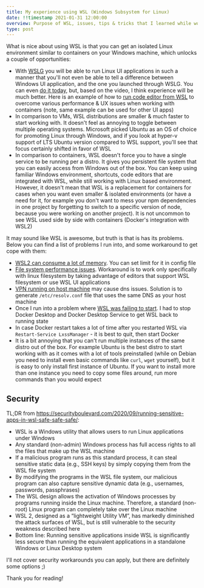 ```yaml
---
title: My experience using WSL (Windows Subsystem for Linux)
date: !!timestamp 2021-01-31 12:00:00
overview: Purpose of WSL, issues, tips & tricks that I learned while working with it
type: post
---
```

What is nice about using WSL is that you can get an isolated Linux environment similar to containers on your Windows machine, which unlocks a couple of opportunities:
- With [WSLG](https://youtu.be/b2mnbyRgXkY?t=7975) you will be able to run Linux UI applications in such a manner that you'll not even be able to tell a difference between Windows UI application, and the one you launched through WSLG. You can even [do it today](https://techcommunity.microsoft.com/t5/windows-dev-appconsult/running-wsl-gui-apps-on-windows-10/ba-p/1493242), but, based on the video, I think experience will be much better. Here is an example of how to [run code editor from WSL](https://www.tomaszmik.us/2020/01/26/intellij-on-wsl/) to overcome various performance & UX issues when working with containers (note, same example can be used for other UI apps)
- In comparison to VMs, WSL distributions are smaller & much faster to start working with. It doesn't feel as annoying to toggle between multiple operating systems. Microsoft picked Ubuntu as an OS of choice for promoting Linux through Windows, and if you look at hyper-v support of LTS Ubuntu version compared to WSL support, you'll see that focus certainly shifted in favor of WSL
- In comparison to containers, WSL doesn't force you to have a single service to be running per a distro. It gives you persistent file system that you can easily access from Windows out of the box. You can keep using familiar Windows environment, shortcuts, code editors that are integrated with WSL, while still working with Linux based environment. However, it doesn't mean that WSL is a replacement for containers for cases when you want even smaller & isolated environments (or have a need for it, for example you don't want to mess your npm dependencies in one project by forgetting to switch to a specific version of node, because you were working on another project). It is not uncommon to see WSL used side by side with containers (Docker's integration with WSL2)

It may sound like WSL is awesome, but truth is that is has its problems. Below you can find a list of problems I run into, and some workaround to get cope with them:
- [WSL2 can consume a lot of memory](https://github.com/microsoft/WSL/issues/4166). You can set limit for it in config file
- [File system performance issues](https://github.com/microsoft/WSL/issues/4197). Workaround is to work only specifically with linux filesystem by taking advantage of editors that support WSL filesystem or use WSL UI applications
- [VPN running on host machine](https://github.com/Microsoft/WSL/issues/1350) may cause dns issues. Solution is to generate `/etc/resolv.conf` file that uses the same DNS as your host machine
- Once I run into a problem where [WSL was failing to start](https://github.com/microsoft/WSL/issues/4364). I had to stop Docker Desktop and Docker Desktop Service to get WSL back to running state
- In case Docker restart takes a lot of time after you restarted WSL via `Restart-Service LxssManager` - it is best to quit, then start Docker
- It is a bit annoying that you can't run multiple instances of the same distro out of the box. For example Ubuntu is the best distro to start working with as it comes with a lot of tools preinstalled (while on Debian you need to install even basic commands like `curl`, `wget` yourself), but it is easy to only install first instance of Ubuntu. If you want to install more than one instance you need to copy some files around, run more commands than you would expect

## Security
TL;DR from https://securityboulevard.com/2020/09/running-sensitive-apps-in-wsl-safe-safe-safe/:
- WSL is a Windows utility that allows users to run Linux applications under Windows
- Any standard (non-admin) Windows process has full access rights to all the files that make up the WSL machine 
- If a malicious program runs as this standard process, it can steal sensitive static data (e.g., SSH keys) by simply copying them from the WSL file system
- By modifying the programs in the WSL file system, our malicious program can also capture sensitive dynamic data (e.g., usernames, passwords, passphrases)
- The WSL design allows the activation of Windows processes by programs running inside the Linux machine. Therefore, a standard (non-root) Linux program can completely take over the Linux machine 
- WSL 2, designed as a “lightweight Utility VM”, has markedly diminished the attack surfaces of WSL, but is still vulnerable to the security weakness described here
- Bottom line: Running sensitive applications inside WSL is significantly less secure than running the equivalent applications in a standalone Windows or Linux Desktop system

I'll not cover security workarounds you can apply, but there are definitely some options ;)

Thank you for reading!